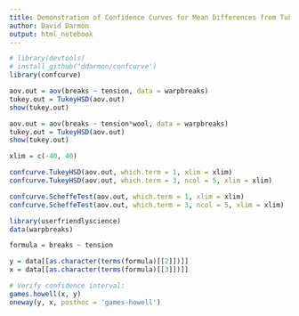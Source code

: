 ```yaml
---
title: Demonstration of Confidence Curves for Mean Differences from Tukey's Honest Significant Difference Confidence Intervals
author: David Darmon
output: html_notebook
---
```


```r

# library(devtools)
# install_github('ddarmon/confcurve')
library(confcurve)

aov.out = aov(breaks ~ tension, data = warpbreaks)
tukey.out = TukeyHSD(aov.out)
show(tukey.out)

aov.out = aov(breaks ~ tension*wool, data = warpbreaks)
tukey.out = TukeyHSD(aov.out)
show(tukey.out)

xlim = c(-40, 40)

confcurve.TukeyHSD(aov.out, which.term = 1, xlim = xlim)
confcurve.TukeyHSD(aov.out, which.term = 3, ncol = 5, xlim = xlim)

confcurve.ScheffeTest(aov.out, which.term = 1, xlim = xlim)
confcurve.ScheffeTest(aov.out, which.term = 3, ncol = 5, xlim = xlim)

```

```r

library(userfriendlyscience)
data(warpbreaks)

formula = breaks ~ tension

y = data[[as.character(terms(formula)[[2]])]]
x = data[[as.character(terms(formula)[[3]])]]

# Verify confidence interval:
games.howell(x, y)
oneway(y, x, posthoc = 'games-howell')

```

